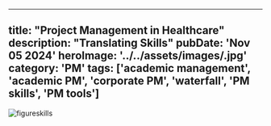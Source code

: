 
---
title: "Project Management in Healthcare"
description: "Translating Skills"
pubDate: 'Nov 05 2024'
heroImage: '../../assets/images/.jpg'
category: 'PM'
tags: ['academic management', 'academic PM', 'corporate PM', 'waterfall', 'PM skills', 'PM tools']
---


![figureskills](../../assets/images/Infographic_linkedin.jpg)

